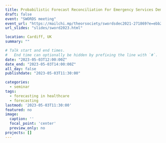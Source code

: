 ```yaml
---
title: Probabilistic Forecast Reconciliation For Emergency Services Demand
draft: false
event: "SWORDS meeting"
event_url: "https://mailchi.mp/theorsociety/swordsdec2021-271869?e=ebb2036da9"
url_slides: "slides/sword2023.html"

location: Cardiff, UK
summary: ""

# Talk start and end times.
#   End time can optionally be hidden by prefixing the line with `#`.
date: "2023-05-03T12:00:00Z"
date_end: "2023-05-03T14:00:00Z"
all_day: false
publishdate: "2023-05-03T11:30:00"

categories:
  - seminar
tags:
  - forecasting in healthcare
  - forecasting
lastmod: '2023-05-03T11:30:00'
featured: no
image:
  caption: ''
  focal_point: 'center'
  preview_only: no
projects: []
---
```

